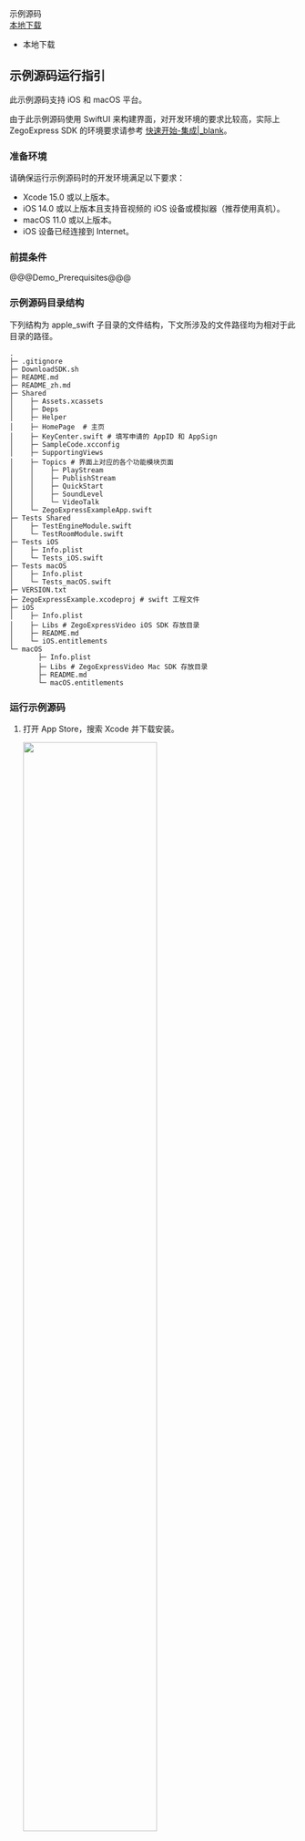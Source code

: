 <div class="sdk-download-wrapper download-area">
  <div class="sdk-download-item-wrapper">
    <div class="download-title">示例源码</div>
    <div class="download-selector">
      <div class="download-select-wrapper" style="padding-right: 0;">
        <a class="download-target-btn" href="javascript:void(0);">本地下载</a>
        <ul class="download-dropdown-list">
          <li data-href="https://storage.zego.im/express/example/video/apple_swift/ZegoExpressDemo_apple_swift.zip"
            class="dropdown-option">
            本地下载
          </li>
        </ul>
      </div>
    </div>
  </div>
</div>

## 示例源码运行指引


此示例源码支持 iOS 和 macOS 平台。

<div class="mk-hint">

由于此示例源码使用 SwiftUI 来构建界面，对开发环境的要求比较高，实际上 ZegoExpress SDK 的环境要求请参考 [快速开始-集成\|_blank](!Integration/SDK_Integration)。
</div>

### 准备环境

请确保运行示例源码时的开发环境满足以下要求：

* Xcode 15.0 或以上版本。
* iOS 14.0 或以上版本且支持音视频的 iOS 设备或模拟器（推荐使用真机）。
* macOS 11.0 或以上版本。
* iOS 设备已经连接到 Internet。

### 前提条件

@@@Demo_Prerequisites@@@

### 示例源码目录结构

下列结构为 apple_swift 子目录的文件结构，下文所涉及的文件路径均为相对于此目录的路径。

```tree
.
├─ .gitignore
├─ DownloadSDK.sh
├─ README.md
├─ README_zh.md
├─ Shared
│    ├─ Assets.xcassets 
│    ├─ Deps 
│    ├─ Helper 
│    ├─ HomePage  # 主页   
│    ├─ KeyCenter.swift # 填写申请的 AppID 和 AppSign
│    ├─ SampleCode.xcconfig
│    ├─ SupportingViews 
│    ├─ Topics # 界面上对应的各个功能模块页面
│    │    ├─ PlayStream      
│    │    ├─ PublishStream    
│    │    ├─ QuickStart       
│    │    ├─ SoundLevel      
│    │    └─ VideoTalk
│    └─ ZegoExpressExampleApp.swift
├─ Tests Shared
│    ├─ TestEngineModule.swift
│    └─ TestRoomModule.swift
├─ Tests iOS
│    ├─ Info.plist
│    └─ Tests_iOS.swift
├─ Tests macOS
│    ├─ Info.plist
│    └─ Tests_macOS.swift
├─ VERSION.txt
├─ ZegoExpressExample.xcodeproj # swift 工程文件
├─ iOS
│    ├─ Info.plist
│    ├─ Libs # ZegoExpressVideo iOS SDK 存放目录
│    ├─ README.md
│    └─ iOS.entitlements
└─ macOS
       ├─ Info.plist
       ├─ Libs # ZegoExpressVideo Mac SDK 存放目录
       ├─ README.md
       └─ macOS.entitlements
```

### 运行示例源码

1. 打开 App Store，搜索 Xcode 并下载安装。

   <img src="/Pics/iOS/ZegoExpressEngine/Common/appstore-xcode.png" width=70%>

2. 使用 Xcode 打开 “ZegoExpressExample.xcodeproj” 文件。

   a. 打开 Xcode，选择左上角的 “File > Open...”。

   <img src="/Pics/iOS/ZegoExpressEngine/Common/xcode-open-file.png" width=70%>

   b. 在解压后的示例源码文件夹中选择 “ZegoExpressExample.xcodeproj” 文件，并单击 “Open”。

   <img src="/Pics/iOS/ZegoExpressEngine/Common/xcode-select-file-swift.png" width=70%>

3. 登录 Apple ID 账号。

   a. 在 Xcode 左上角选择 “Xcode > Preference”。

   b. 单击 “Account” 选项卡后，单击左下角的 “+” 号，选择添加 “Apple ID” 并单击 “Continue”。

   <img src="/Pics/iOS/ZegoExpressEngine/Common/xcode-account.png" width=70%>

   c. 输入 Apple ID 和密码以登录。

   <img src="/Pics/iOS/ZegoExpressEngine/Common/xcode-login-apple-id.png" width=70%>

4. 修改开发者证书。

   a. 在 Xcode 中单击左侧的 “ZegoExpressExample” 项目。

   <img src="/Pics/iOS/ZegoExpressEngine/Common/xcode-select-project-swift.png" width=70%>

   b. 单击 “Signing & Capabilities” 选项卡，在 “Team” 中选择自己的开发者证书。

    <div class="mk-hint">

    此示例源码自适应获取 TeamID 作为 Bundle Identifier 的后缀，开发者无需手动修改。
    </div>

   <img src="/Pics/iOS/ZegoExpressEngine/Common/team-signing-swift.png" width=70%>


5. 下载的示例源码中缺少 SDK 初始化所需的 AppID 和 AppSign，需要修改 “Shared” 目录下的 “KeyCenter.swift” 文件。请使用本文 [前提条件](!DownloadDemo/DownloadDemo#1_2) 已获取的 AppID 和 AppSign 正确填写，否则示例源码无法正常运行。

6. 将 iOS 设备连接到开发电脑，单击 Xcode 左上角的 "Generic iOS Device" ，选择该 iOS 设备（或者模拟器）。

    <div class="mk-hint">

    您也可以切换到 macOS 的 “Target”，选择 “MyMac” 以运行 macOS 示例源码。
    </div>

   <img src="/Pics/iOS/ZegoExpressEngine/Common/xcode-select-device.png" width=70%>

   <img src="/Pics/iOS/ZegoExpressEngine/Common/xcode-select-real-device.png" width=70%>


7. 单击 Xcode 左上角的 “Build” 编译和运行示例源码。

   <img src="/Pics/iOS/ZegoExpressEngine/Common/build-and-run.png" width=70%>

### 体验实时音视频功能

@@@New_Experience_RTC_Functions@@@
